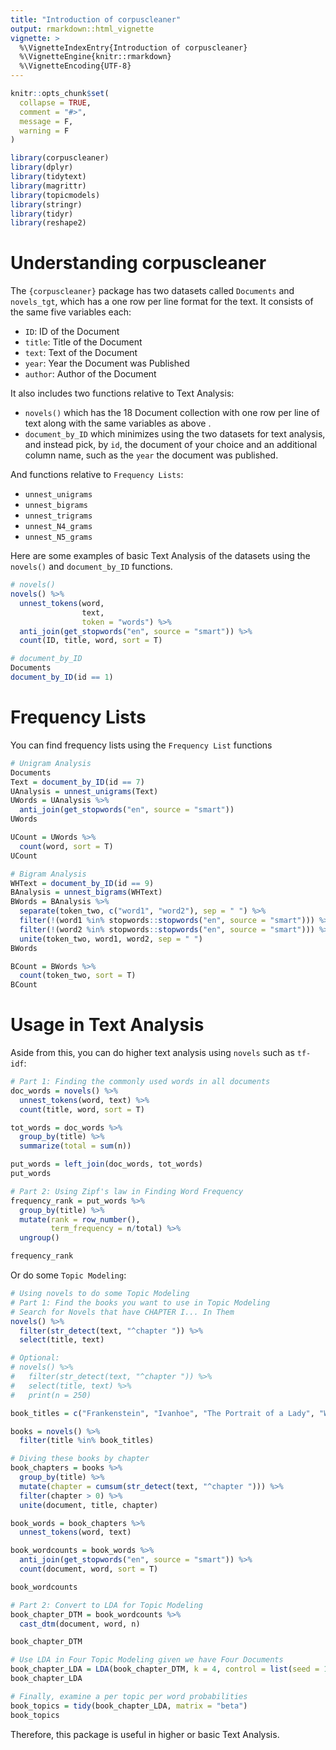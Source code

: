 ```yaml
---
title: "Introduction of corpuscleaner"
output: rmarkdown::html_vignette
vignette: >
  %\VignetteIndexEntry{Introduction of corpuscleaner}
  %\VignetteEngine{knitr::rmarkdown}
  %\VignetteEncoding{UTF-8}
---
```


```r
knitr::opts_chunk$set(
  collapse = TRUE,
  comment = "#>", 
  message = F,
  warning = F
)
```

```r
library(corpuscleaner)
library(dplyr)
library(tidytext)
library(magrittr)
library(topicmodels)
library(stringr)
library(tidyr)
library(reshape2)
```

# Understanding corpuscleaner

The `{corpuscleaner}` package has two datasets called `Documents` and `novels_tgt`, which has a one row per line format for the text. It consists of the same five variables each:

-   `ID`: ID of the Document
-   `title`: Title of the Document
-   `text`: Text of the Document
-   `year`: Year the Document was Published
-   `author`: Author of the Document

It also includes two functions relative to Text Analysis:

-   `novels()` which has the 18 Document collection with one row per line of text along with the same variables as above .
-   `document_by_ID` which minimizes using the two datasets for text analysis, and instead pick, by `id`, the document of your choice and an additional column name, such as the `year` the document was published.

And functions relative to `Frequency Lists`: 

* `unnest_unigrams` 
* `unnest_bigrams` 
* `unnest_trigrams` 
* `unnest_N4_grams` 
* `unnest_N5_grams`

Here are some examples of basic Text Analysis of the datasets using the `novels()` and `document_by_ID` functions.

```r
# novels()
novels() %>%
  unnest_tokens(word, 
                text, 
                token = "words") %>%
  anti_join(get_stopwords("en", source = "smart")) %>%
  count(ID, title, word, sort = T)

# document_by_ID
Documents
document_by_ID(id == 1) 
```

# Frequency Lists
You can find frequency lists using the `Frequency List` functions

```r
# Unigram Analysis
Documents
Text = document_by_ID(id == 7) 
UAnalysis = unnest_unigrams(Text)
UWords = UAnalysis %>%
  anti_join(get_stopwords("en", source = "smart"))
UWords

UCount = UWords %>%
  count(word, sort = T)
UCount

# Bigram Analysis
WHText = document_by_ID(id == 9)
BAnalysis = unnest_bigrams(WHText)
BWords = BAnalysis %>%
  separate(token_two, c("word1", "word2"), sep = " ") %>%
  filter(!(word1 %in% stopwords::stopwords("en", source = "smart"))) %>%
  filter(!(word2 %in% stopwords::stopwords("en", source = "smart"))) %>%
  unite(token_two, word1, word2, sep = " ")
BWords

BCount = BWords %>%
  count(token_two, sort = T)
BCount
```

# Usage in Text Analysis

Aside from this, you can do higher text analysis using `novels` such as `tf-idf`:

```r
# Part 1: Finding the commonly used words in all documents
doc_words = novels() %>%
  unnest_tokens(word, text) %>%
  count(title, word, sort = T)

tot_words = doc_words %>%
  group_by(title) %>% 
  summarize(total = sum(n))

put_words = left_join(doc_words, tot_words)
put_words

# Part 2: Using Zipf's law in Finding Word Frequency
frequency_rank = put_words %>%
  group_by(title) %>%
  mutate(rank = row_number(),
         term_frequency = n/total) %>%
  ungroup()

frequency_rank
```

Or do some `Topic Modeling`:

```r
# Using novels to do some Topic Modeling
# Part 1: Find the books you want to use in Topic Modeling 
# Search for Novels that have CHAPTER I... In Them 
novels() %>%
  filter(str_detect(text, "^chapter ")) %>%
  select(title, text)

# Optional: 
# novels() %>%
#   filter(str_detect(text, "^chapter ")) %>%
#   select(title, text) %>%
#   print(n = 250)

book_titles = c("Frankenstein", "Ivanhoe", "The Portrait of a Lady", "Wuthering Heights")

books = novels() %>%
  filter(title %in% book_titles)

# Diving these books by chapter 
book_chapters = books %>%
  group_by(title) %>%
  mutate(chapter = cumsum(str_detect(text, "^chapter "))) %>%
  filter(chapter > 0) %>%
  unite(document, title, chapter)

book_words = book_chapters %>%
  unnest_tokens(word, text) 

book_wordcounts = book_words %>%
  anti_join(get_stopwords("en", source = "smart")) %>%
  count(document, word, sort = T)

book_wordcounts

# Part 2: Convert to LDA for Topic Modeling
book_chapter_DTM = book_wordcounts %>%
  cast_dtm(document, word, n)

book_chapter_DTM

# Use LDA in Four Topic Modeling given we have Four Documents
book_chapter_LDA = LDA(book_chapter_DTM, k = 4, control = list(seed = 1234))
book_chapter_LDA

# Finally, examine a per topic per word probabilities 
book_topics = tidy(book_chapter_LDA, matrix = "beta")
book_topics
```

Therefore, this package is useful in higher or basic Text Analysis.
